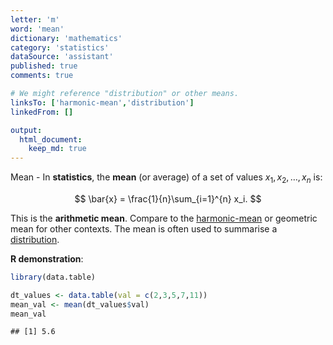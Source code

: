 ```yaml
---
letter: 'm'
word: 'mean'
dictionary: 'mathematics'
category: 'statistics'
dataSource: 'assistant'
published: true
comments: true

# We might reference "distribution" or other means.
linksTo: ['harmonic-mean','distribution']
linkedFrom: []

output:
  html_document:
    keep_md: true
---
```




<a id="mean">Mean</a> - In **statistics**, the **mean** (or average) of a set of values $x_1, x_2, \dots, x_n$ is:

$$
\bar{x} = \frac{1}{n}\sum_{i=1}^{n} x_i.
$$

This is the **arithmetic mean**. Compare to the [harmonic-mean](#harmonic-mean) or geometric mean for other contexts. The mean is often used to summarise a [distribution](#distribution).

**R demonstration**:


``` r
library(data.table)

dt_values <- data.table(val = c(2,3,5,7,11))
mean_val <- mean(dt_values$val)
mean_val
```

```
## [1] 5.6
```
